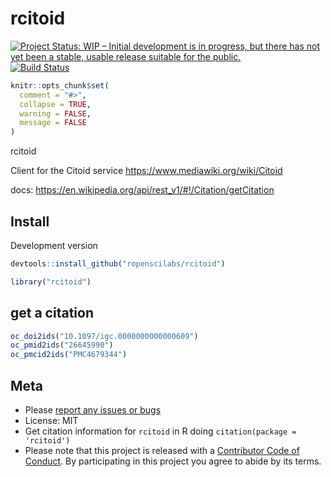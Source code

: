 rcitoid
=========

[![Project Status: WIP – Initial development is in progress, but there has not yet been a stable, usable release suitable for the public.](https://www.repostatus.org/badges/latest/wip.svg)](https://www.repostatus.org/#wip)
[![Build Status](https://travis-ci.com/ropenscilabs/rcitoid.svg?branch=master)](https://travis-ci.com/ropenscilabs/rcitoid)

```r
knitr::opts_chunk$set(
  comment = "#>",
  collapse = TRUE,
  warning = FALSE,
  message = FALSE
)
```

rcitoid

Client for the Citoid service <https://www.mediawiki.org/wiki/Citoid>

docs: <https://en.wikipedia.org/api/rest_v1/#!/Citation/getCitation>

## Install

Development version

```r
devtools::install_github("ropenscilabs/rcitoid")
```

```r
library("rcitoid")
```

## get a citation

```r
oc_doi2ids("10.1097/igc.0000000000000609")
oc_pmid2ids("26645990")
oc_pmcid2ids("PMC4679344")
```

## Meta

* Please [report any issues or bugs](https://github.com/ropenscilabs/rcitoid/issues)
* License: MIT
* Get citation information for `rcitoid` in R doing `citation(package = 'rcitoid')`
* Please note that this project is released with a [Contributor Code of Conduct](CODE_OF_CONDUCT.md). By participating in this project you agree to abide by its terms.
